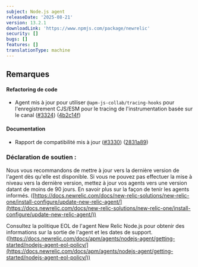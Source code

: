 ```yaml
---
subject: Node.js agent
releaseDate: '2025-08-21'
version: 13.2.1
downloadLink: 'https://www.npmjs.com/package/newrelic'
security: []
bugs: []
features: []
translationType: machine
---
```


## Remarques

#### Refactoring de code

* Agent mis à jour pour utiliser `@apm-js-collab/tracing-hooks` pour l&apos;enregistrement CJS/ESM pour le tracing de l&apos;instrumentation basée sur le canal ([#3324](https://github.com/newrelic/node-newrelic/pull/3324)) ([4b2c14f](https://github.com/newrelic/node-newrelic/commit/4b2c14f35d5c658160ad9420ca562f73ae55bbc0))

#### Documentation

* Rapport de compatibilité mis à jour ([#3330](https://github.com/newrelic/node-newrelic/pull/3330)) ([2831a89](https://github.com/newrelic/node-newrelic/commit/2831a895e0278a05bed8e9f81245c7f9ae515eca))

### Déclaration de soutien :

Nous vous recommandons de mettre à jour vers la dernière version de l&apos;agent dès qu&apos;elle est disponible. Si vous ne pouvez pas effectuer la mise à niveau vers la dernière version, mettez à jour vos agents vers une version datant de moins de 90 jours. En savoir plus sur la façon de tenir les agents informés. ([https://docs.newrelic.com/docs/new-relic-solutions/new-relic-one/install-configure/update-new-relic-agent/](https://docs.newrelic.com/docs/new-relic-solutions/new-relic-one/install-configure/update-new-relic-agent/))

Consultez la politique EOL de l&apos;agent New Relic Node.js pour obtenir des informations sur la sortie de l&apos;agent et les dates de support. ([https://docs.newrelic.com/docs/apm/agents/nodejs-agent/getting-started/nodejs-agent-eol-policy/](https://docs.newrelic.com/docs/apm/agents/nodejs-agent/getting-started/nodejs-agent-eol-policy/))
